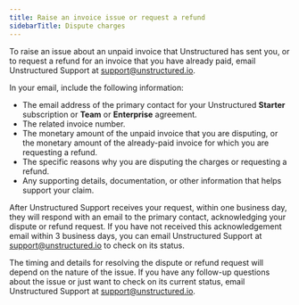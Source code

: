 ```yaml
---
title: Raise an invoice issue or request a refund
sidebarTitle: Dispute charges
---
```


To raise an issue about an unpaid invoice that Unstructured has sent you, or to request a refund for an invoice that you have already paid, email Unstructured Support at [support@unstructured.io](mailto:support@unstructured.io).

In your email, include the following information:

- The email address of the primary contact for your Unstructured **Starter** subscription or **Team** or **Enterprise** agreement.
- The related invoice number.
- The monetary amount of the unpaid invoice that you are disputing, or the monetary amount of the already-paid invoice for which you are requesting a refund.
- The specific reasons why you are disputing the charges or requesting a refund.
- Any supporting details, documentation, or other information that helps support your claim.

After Unstructured Support receives your request, within one business day, they will respond with an email to the primary contact, acknowledging your 
dispute or refund request. If you have not received this acknowledgement email within 3 business days, you can email Unstructured Support at 
[support@unstructured.io](mailto:support@unstructured.io) to check on its status.

The timing and details for resolving the dispute or refund request will depend on the nature of the issue. If you have any follow-up questions about the issue 
or just want to check on its current status, email Unstructured Support at [support@unstructured.io](mailto:support@unstructured.io).